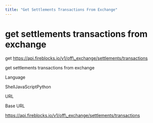 ```yaml
---
title: "Get Settlements Transactions From Exchange"
---
```

  
  # get settlements transactions from exchange

get https://api.fireblocks.io/v1/off\_exchange/settlements/transactions

get settlements transactions from exchange

Language

ShellJavaScriptPython

URL

Base URL

https://api.fireblocks.io/v1/off\_exchange/settlements/transactions